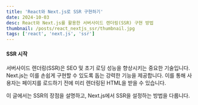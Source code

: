 ```yaml
---
title: 'React와 Next.js로 SSR 구현하기'
date: 2024-10-03
desc: React와 Next.js를 활용한 서버사이드 렌더링(SSR) 구현 방법
thumbnail: /posts/react_nextjs_ssr/thumbnail.jpg
tags: ['react', 'next.js', 'ssr']
---
```


#### SSR 시작

서버사이드 렌더링(SSR)은 SEO 및 초기 로딩 성능을 향상시키는 중요한 기술입니다. Next.js는 이를 손쉽게 구현할 수 있도록 돕는 강력한 기능을 제공합니다. 이를 통해 사용자는 페이지를 로드하기 전에 미리 렌더링된 HTML을 받을 수 있습니다.

이 글에서는 SSR의 장점을 설명하고, Next.js에서 SSR을 설정하는 방법을 다룹니다.
